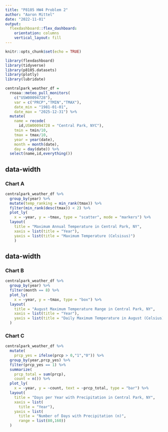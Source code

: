 ```yaml
---
title: "P8105 HW4 Problem 2"
author: "Aaron Mittel"
date: "2022-11-01"
output: 
  flexdashboard::flex_dashboard:
    orientation: columns
    vertical_layout: fill
---
```


```r
knitr::opts_chunk$set(echo = TRUE)

library(flexdashboard)
library(tidyverse)
library(p8105.datasets)
library(plotly)
library(lubridate)
```


```r
centralpark_weather_df = 
  rnoaa::meteo_pull_monitors(
    c("USW00094728"),
    var = c("PRCP","TMIN","TMAX"),
    date_min = "1981-01-01",
    date_max = "2025-12-31") %>% 
  mutate(
    name = recode(
      id,USW00094728 = "Central Park, NYC"),
    tmin = tmin/10,
    tmax = tmax/10,
    year = year(date),
    month = month(date),
    day = day(date)) %>% 
  select(name,id,everything())
```

{data-width=650}
-----------------------------------------------------------------------

### Chart A

```r
centralpark_weather_df %>% 
  group_by(year) %>% 
  mutate(temp_ranking = min_rank(tmax)) %>% 
  filter(min_rank(desc(tmax)) < 2) %>% 
  plot_ly(
    x = ~year, y = ~tmax, type = "scatter", mode = "markers") %>% 
  layout(
    title = "Maximum Annual Temperature in Central Park, NY",
    xaxis = list(title = "Year"),
    yaxis = list(title = "Maximum Temperature (Celsisus)")
    )
```

{data-width=350}
-----------------------------------------------------------------------

### Chart B

```r
centralpark_weather_df %>% 
  group_by(year) %>% 
  filter(month == 8) %>% 
  plot_ly(
    x = ~year, y = ~tmax, type = "box") %>% 
  layout(
    title = "August Maximum Temperature Range in Central Park, NY",
    xaxis = list(title = "Year"),
    yaxis = list(title = "Daily Maximum Temperature in August (Celsius)")
  )
```

### Chart C

```r
centralpark_weather_df %>% 
  mutate(
    prcp_yes = ifelse(prcp > 0,"1","0")) %>% 
  group_by(year,prcp_yes) %>% 
  filter(prcp_yes == 1) %>% 
  summarize(
    prcp_total = sum(prcp),
    count = n()) %>% 
  plot_ly(
    x = ~year, y = ~count, text = ~prcp_total, type = "bar") %>% 
  layout(
    title = "Days per Year with Precipitation in Central Park, NY",
    xaxis = list(
      title = "Year"),
    yaxis = list(
      title = "Number of Days with Precipitation (n)",
      range = list(80,160))
  )
```

